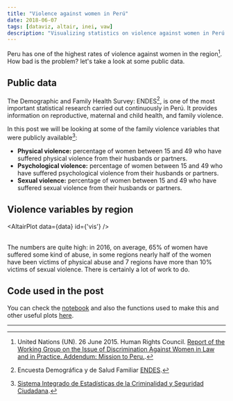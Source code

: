 ```yaml
---
title: "Violence against women in Perú"
date: 2018-06-07
tags: [dataviz, altair, inei, vaw]
description: "Visualizing statistics on violence against women in Perú."
---
```



Peru has one of the highest rates of violence against women in the region[^1]. How bad is the problem? let's take a look at some public data.


## Public data

The Demographic and Family Health Survey: ENDES[^2], is one of the most important statistical research carried out continuously in Perú. It provides information on reproductive, maternal and child health, and family violence.

In this post we will be looking at some of the family violence variables that were publicly available[^3]:
* **Physical violence:** percentage of women between 15 and 49 who have suffered physical violence from their husbands or partners.
* **Psychological violence:** percentage of women between 15 and 49 who have suffered psychological violence from their husbands or partners.
* **Sexual violence:** percentage of women between 15 and 49 who have suffered sexual violence from their husbands or partners.

## Violence variables by region

<AltairPlot data={data} id={'vis'} />

<br />
The numbers are quite high: in 2016, on average, 65% of women have suffered some kind of abuse, in some regions nearly half of the women have been victims of physical abuse and 7 regions have more than 10% victims of sexual violence. There is certainly a lot of work to do.


## Code used in the post

You can check the [notebook](https://nbviewer.jupyter.org/github/renato145/peru-stats/blob/master/nbs/explore-vaw-endes.ipynb) and also the functions used to make this and other useful plots [here](https://github.com/renato145/peru-stats/blob/master/perustats/plots.py).

---

[^1]: United Nations (UN). 26 June 2015. Human Rights Council. [Report of the Working Group on the Issue of Discrimination Against Women in Law and in Practice. Addendum: Mission to Peru.](https://www.ecoi.net/en/file/local/1420557/1930_1514988190_g1513451.pdf).
[^2]: Encuesta Demográfica y de Salud Familiar [ENDES](https://proyectos.inei.gob.pe/endes/).
[^3]: [Sistema Integrado de Estadísticas de la Criminalidad y Seguridad Ciudadana](http://criminalidad.inei.gob.pe).
